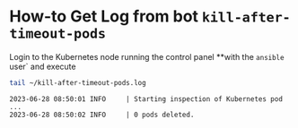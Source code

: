 # How-to Get Log from bot `kill-after-timeout-pods`

Login to the Kubernetes node running the control panel **with the `ansible` user` and execute

```bash
tail ~/kill-after-timeout-pods.log
```

```
2023-06-28 08:50:01 INFO     | Starting inspection of Kubernetes pod ...
2023-06-28 08:50:02 INFO     | 0 pods deleted.
```
